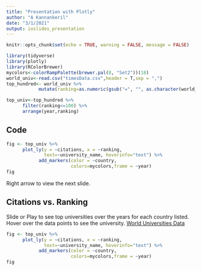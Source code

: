 ```yaml
---
title: "Presentation with Plotly"
author: "A Kannankeril"
date: "3/1/2021"
output: ioslides_presentation
---
```


```r
knitr::opts_chunk$set(echo = TRUE, warning = FALSE, message = FALSE)
```


```r
library(tidyverse)
library(plotly)
library(RColorBrewer)
mycolors<-colorRampPalette(brewer.pal(8, "Set2"))(18)
world_univ<-read.csv("timesData.csv",header = T,sep = ",")
top_hundred<- world_univ %>%
            mutate(ranking=as.numeric(gsub("=", "", as.character(world_rank))))

top_univ<-top_hundred %>%
      filter(ranking<=100) %>%
      arrange(year,ranking)
```
## Code
```r
fig <- top_univ %>%
      plot_ly(y = ~citations, x = ~ranking,
              text=~university_name, hoverinfo="text") %>%
            add_markers(color = ~country, 
                        colors=mycolors,frame = ~year)
fig
```
Right arrow to view the next slide.

## Citations vs. Ranking 
Slide or Play to see top universities over the years for each country listed. Hover over the data points to see the university.
[World Universities Data](https://www.kaggle.com/mylesoneill/world-university-rankings?select=timesData.csv)

```r
fig <- top_univ %>%
      plot_ly(y = ~citations, x = ~ranking,
              text=~university_name, hoverinfo="text") %>%
            add_markers(color = ~country, 
                        colors=mycolors,frame = ~year)
fig
```

